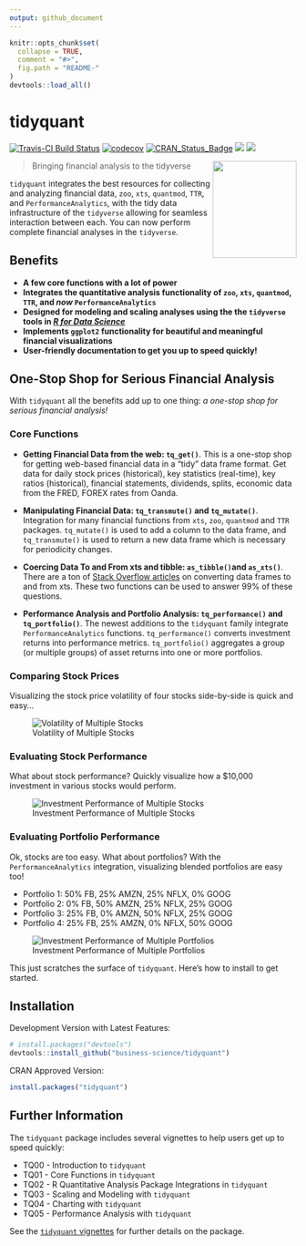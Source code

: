 ```yaml
---
output: github_document
---
```


<!-- README.md is generated from README.Rmd. Please edit that file -->

```r
knitr::opts_chunk$set(
  collapse = TRUE,
  comment = "#>",
  fig.path = "README-"
)
devtools::load_all()
```

# tidyquant 

[![Travis-CI Build Status](https://travis-ci.org/business-science/tidyquant.svg?branch=master)](https://travis-ci.org/business-science/tidyquant.svg?branch=master)
[![codecov](https://codecov.io/gh/business-science/tidyquant/branch/master/graph/badge.svg)](https://codecov.io/gh/business-science/tidyquant)
[![CRAN_Status_Badge](http://www.r-pkg.org/badges/version/tidyquant)](https://cran.r-project.org/package=tidyquant)
![](http://cranlogs.r-pkg.org/badges/tidyquant?color=brightgreen)
![](http://cranlogs.r-pkg.org/badges/grand-total/tidyquant?color=brightgreen)

<img src="img/tidyquant-logo.png" width="147" height="170" align="right" />

> Bringing financial analysis to the tidyverse

`tidyquant` integrates the best resources for collecting and analyzing financial data, `zoo`, `xts`, `quantmod`, `TTR`, and `PerformanceAnalytics`, with the tidy data infrastructure of the `tidyverse` allowing for seamless interaction between each. You can now perform complete financial analyses in the `tidyverse`. 

## Benefits

* __A few core functions with a lot of power__
* __Integrates the quantitative analysis functionality of `zoo`, `xts`, `quantmod`, `TTR`, and _now_ `PerformanceAnalytics`__
* __Designed for modeling and scaling analyses using the the `tidyverse` tools in [_R for Data Science_](http://r4ds.had.co.nz/)__
* __Implements `ggplot2` functionality for beautiful and meaningful financial visualizations__
* __User-friendly documentation to get you up to speed quickly!__

## One-Stop Shop for Serious Financial Analysis

With `tidyquant` all the benefits add up to one thing: _a one-stop shop for serious financial analysis!_

### Core Functions

* __Getting Financial Data from the web: `tq_get()`__. This is a one-stop shop for getting web-based financial data in a "tidy" data frame format. Get data for daily stock prices (historical), key statistics (real-time), key ratios (historical), financial statements, dividends, splits, economic data from the FRED, FOREX rates from Oanda.  

* __Manipulating Financial Data: `tq_transmute()` and `tq_mutate()`__. Integration for many financial functions from `xts`, `zoo`, `quantmod` and `TTR` packages. `tq_mutate()` is used to add a column to the data frame, and `tq_transmute()` is used to return a new data frame which is necessary for periodicity changes.  

* __Coercing Data To and From xts and tibble: `as_tibble()`and `as_xts()`__. There are a ton of [Stack Overflow articles](http://stackoverflow.com/search?q=xts+data+frame) on converting data frames to and from xts. These two functions can be used to answer 99% of these questions.

* __Performance Analysis and Portfolio Analysis: `tq_performance()` and `tq_portfolio()`__. The newest additions to the `tidyquant` family integrate `PerformanceAnalytics` functions. `tq_performance()` converts investment returns into performance metrics. `tq_portfolio()` aggregates a group (or multiple groups) of asset returns into one or more portfolios. 

### Comparing Stock Prices

Visualizing the stock price volatility of four stocks side-by-side is quick and easy...

![Volatility of Multiple Stocks](img/sample_img_1_volatility.png)

### Evaluating Stock Performance

What about stock performance? Quickly visualize how a $10,000 investment in various stocks would perform.

![Investment Performance of Multiple Stocks](img/sample_img_2_stock_returns.png)

### Evaluating Portfolio Performance

Ok, stocks are too easy. What about portfolios? With the `PerformanceAnalytics` integration, visualizing blended portfolios are easy too!

* Portfolio 1: 50% FB, 25% AMZN, 25% NFLX, 0% GOOG
* Portfolio 2: 0% FB, 50% AMZN, 25% NFLX, 25% GOOG
* Portfolio 3: 25% FB, 0% AMZN, 50% NFLX, 25% GOOG
* Portfolio 4: 25% FB, 25% AMZN, 0% NFLX, 50% GOOG

![Investment Performance of Multiple Portfolios](img/sample_img_3_portfolio_returns.png)

This just scratches the surface of `tidyquant`. Here's how to install to get started.

## Installation

Development Version with Latest Features:

``` r
# install.packages("devtools")
devtools::install_github("business-science/tidyquant")
```

CRAN Approved Version: 

```r
install.packages("tidyquant")
```



## Further Information

The `tidyquant` package includes several vignettes to help users get up to speed quickly:

* TQ00 - Introduction to `tidyquant`
* TQ01 - Core Functions in `tidyquant`
* TQ02 - R Quantitative Analysis Package Integrations in `tidyquant`
* TQ03 - Scaling and Modeling with `tidyquant`
* TQ04 - Charting with `tidyquant`
* TQ05 - Performance Analysis with `tidyquant`

See the [`tidyquant` vignettes](https://cran.r-project.org/package=tidyquant) for further details on the package.

